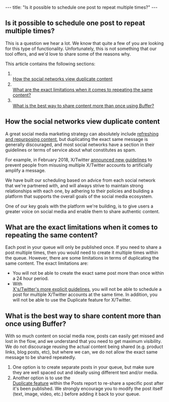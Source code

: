 --- title: "Is it possible to schedule one post to repeat multiple times?" --- <article id="fullArticle"> <h1 class="title">Is it possible to schedule one post to repeat multiple times?</h1> <a href="javascript:window.print()" class="printArticle" title="Print this article" aria-label="Print this Article"><i class="icon-print"></i></a> <p>This is a question we hear a lot. We know that quite a few of you are looking for this type of functionality. Unfortunately, this is not something that our tool offers, and we'd love to share some of the reasons why.</p> <p>This article contains the following sections:</p> <ol> <li></li><a href="#h_01FBTCSSNBWY6H9PTF1AT9KDFE" target="_self">How the social networks view duplicate content</a></li> <li></li><a href="#h_01FBTCSZXR59CTH0EJW8NP1S4E" target="_self">What are the exact limitations when it comes to repeating the same content?</a></li> <li></li><a href="#h_01FBTCT5MD2R8KRJS8NKH446Q9" target="_self">What is the best way to share content more than once using Buffer?</a></li> </ol> <h2 id="h_01FBTCSSNBWY6H9PTF1AT9KDFE">How the social networks view duplicate content</h2> <p>A great social media marketing strategy can absolutely include <a href="https://blog.bufferapp.com/blog-strategies" target="_blank" rel="noopener">refreshing and repurposing content</a>, but duplicating the exact same message is generally discouraged, and most social networks have a section in their guidelines or terms of service about what constitutes as spam.</p> <p>For example, in February 2018, X/Twitter <a href="https://blog.twitter.com/developer/en_us/topics/tips/2018/automation-and-the-use-of-multiple-accounts.html" target="_blank" rel="noopener">announced new guidelines</a> to prevent people from misusing multiple X/Twitter accounts to artificially amplify a message.</p> <p>We have built our scheduling based on advice from each social network that we're partnered with, and will always strive to maintain strong relationships with each one, by adhering to their policies and building a platform that supports the overall goals of the social media ecosystem.</p> <p>One of our key goals with the platform we're building, is to give users a greater voice on social media and enable them to share authentic content.</p> <h2 id="h_01FBTCSZXR59CTH0EJW8NP1S4E">What are the exact limitations when it comes to repeating the same content?</h2> <p>Each post in your queue will only be published once. If you need to share a post multiple times, then you would need to create it multiple times within the queue. However, there are some limitations in terms of duplicating the same content. The exact limitations are:</p> <ul> <li>You will not be able to create the exact same post more than once within a 24 hour period.</li> <li>With </li><a href="https://buffer.helpscoutdocs.com/article/561-using-twitter-with-buffer#h_01H6SJ579KHBTCNRKRVSNXMVWV" target="_self">X's/Twitter's more explicit guidelines</a>, you will not be able to schedule a post for multiple X/Twitter accounts at the same time. In addition, you will not be able to use the Duplicate feature for X/Twitter.</li> </ul> <h2 id="h_01FBTCT5MD2R8KRJS8NKH446Q9">What is the best way to share content more than once using Buffer?</h2> <p>With so much content on social media now, posts can easily get missed and lost in the flow, and we understand that you need to get maximum visibility. We do not discourage reusing the actual content being shared (e.g. product links, blog posts, etc), but where we can, we do not allow the exact same message to be shared repeatedly.</p> <ol> <li>One option is to create separate posts in your queue, but make sure they are well spaced out and ideally using different text and/or media.</li> <li>Another option is to use the </li><a href="https://buffer.helpscoutdocs.com/article/660-share-posts-with-the-share-again-feature" target="_blank">Duplicate feature</a> within the Posts report to re-share a specific post after it's been published. We strongly encourage you to modify the post itself (text, image, video, etc.) before adding it back to your queue.</li> </ol> </article> 